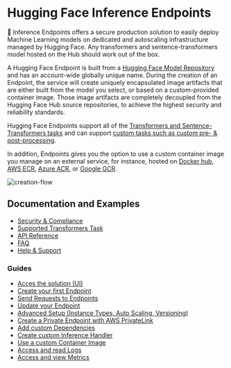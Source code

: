 # Hugging Face Inference Endpoints


🤗 Inference Endpoints offers a secure production solution to easily deploy Machine Learning models on dedicated and autoscaling infrastructure managed by Hugging Face. Any transformers and sentence-transformers model hosted on the Hub should work out of the box.

A Hugging Face Endpoint is built from a [Hugging Face Model Repository](https://huggingface.co/models) and has an account-wide globally unique name. During the creation of an Endpoint, the service will create uniquely encapsulated image artifacts that are either built from the model you select, or based on a custom-provided container image. Those image artifacts are completely decoupled from the Hugging Face Hub source repositories, to achieve the highest security and reliability standards.

Hugging Face Endpoints support all of the [Transformers and Sentence-Transformers tasks](/docs/inference-endpoints/guides/supported_tasks) and can support [custom tasks such as custom pre- & post-processing](/docs/inference-endpoints/guides/guides/custom_handler).

In addition, Endpoints gives you the option to use a custom container image you manage on an external service, for instance, hosted on [Docker hub](https://hub.docker.com/), [AWS ECR](https://aws.amazon.com/ecr/?nc1=h_ls), [Azure ACR](https://azure.microsoft.com/de-de/services/container-registry/), or [Google GCR](https://cloud.google.com/container-registry?hl=de). 

![creation-flow](https://raw.githubusercontent.com/huggingface/hf-endpoints-documentation/main/assets/creation_flow.png)

## Documentation and Examples

* [Security & Compliance](/docs/inference-endpoints/guides/security)
* [Supported Transformers Task](/docs/inference-endpoints/guides/supported_tasks)
* [API Reference](/docs/inference-endpoints/guides/api_reference)
* [FAQ](/docs/inference-endpoints/guides/faq)
* [Help & Support](/docs/inference-endpoints/guides/support)

### Guides

* [Acces the solution (UI)](/docs/inference-endpoints/guides/access_ui)
* [Create your first Endpoint](/docs/inference-endpoints/guides/create_endpoint)
* [Send Requests to Endpoints](/docs/inference-endpoints/guides/test_endpoint)
* [Update your Endpoint](/docs/inference-endpoints/guides/update_endpoint)
* [Advanced Setup (Instance Types, Auto Scaling, Versioning)](/docs/inference-endpoints/guides/advanced)
* [Create a Private Endpoint with AWS PrivateLink](/docs/inference-endpoints/guides/private_link)
* [Add custom Dependencies](/docs/inference-endpoints/guides/custom_dependencies)
* [Create custom Inference Handler](/docs/inference-endpoints/guides/custom_handler)
* [Use a custom Container Image](/docs/inference-endpoints/guides/custom_container)
* [Access and read Logs](/docs/inference-endpoints/guides/logs)
* [Access and view Metrics](/docs/inference-endpoints/guides/metrics)